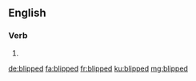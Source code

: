 ==English==

===Verb===
{{head|en|verb form}}

# {{en-past of|blip}}

[[de:blipped]]
[[fa:blipped]]
[[fr:blipped]]
[[ku:blipped]]
[[mg:blipped]]